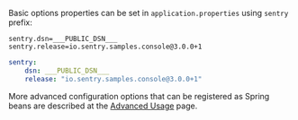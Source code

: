 Basic options properties can be set in `application.properties` using `sentry` prefix:

<SignInNote />

```properties {tabTitle: application.properties}
sentry.dsn=___PUBLIC_DSN___
sentry.release=io.sentry.samples.console@3.0.0+1
```

<!-- prettier-ignore -->
```yaml {tabTitle: application.yml}
sentry:
    dsn: ___PUBLIC_DSN___
    release: "io.sentry.samples.console@3.0.0+1"
```

More advanced configuration options that can be registered as Spring beans are described at the [Advanced Usage](/platforms/java/guides/spring-boot/advanced-usage) page.
